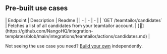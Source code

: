 
## Pre-built use cases

<AccordionGroup>


<Accordion title="Others">
| Endpoint | Description | Readme |
| - | - | - |
| `GET /teamtailor/candidates` | Fetches a list of all candidates from your teamtailor account. | [🔗](https://github.com/NangoHQ/integration-templates/blob/main/integrations/teamtailor/actions/candidates.md) |
</Accordion>

</AccordionGroup>

<Tip>Not seeing the use case you need? [Build your own](https://nango.dev/slack) independently.</Tip>
